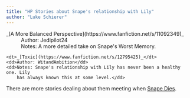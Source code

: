 ```yaml
---
title: "HP Stories about Snape's relationship with Lily"
author: "Luke Schierer"
---
```


<dl>
    <dt>_[A More Balanced Perspective](https://www.fanfiction.net/s/11092349)_</dt>
    <dd>Author: Jedipilot24</dd>
    <dd>Notes: A more detailed take on Snape's Worst Memory.</dd>

    <dt>_[Toxic](https://www.fanfiction.net/s/12795425)_</dt>
    <dd>Author: WitandAmbition</dd>
    <dd>Notes: Snape's relationship with Lily has never been a healthy one. Lily
        has always known this at some level.</dd>
</dl>

There are more stories dealing about them meeting when [Snape Dies].

[Snape Dies]: <snapedies>